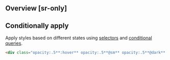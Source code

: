 ## Overview [sr-only]
<Overview/>

## Conditionally apply
Apply styles based on different states using [selectors](/docs/state-selectors) and [conditional queries](/docs/conditional-queries).
```html
<div class="opacity:.5**:hover** opacity:.5**@sm** opacity:.5**@dark** opacity:.5**@print**">…</div>
```

